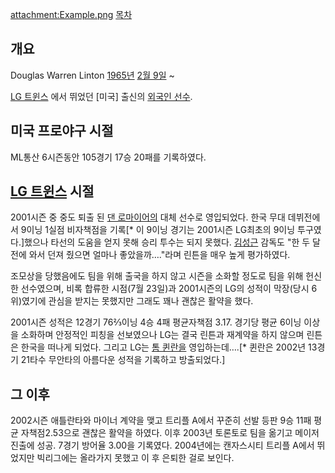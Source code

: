 attachment:Example.png
[[목차]]

== 개요 ==
Douglas Warren Linton
[[1965년]] [[2월 9일]] ~

[[LG 트윈스]] 에서 뛰었던 [미국] 출신의 [[외국인 선수]].

== 미국 프로야구 시절 ==
ML통산 6시즌동안 105경기 17승 20패를 기록하였다.

== [[LG 트윈스]] 시절 ==

2001시즌 중 중도 퇴출 된 [[댄 로마이어]]의 대체 선수로 영입되었다. 한국 무대 데뷔전에서 9이닝 1실점 비자책점을 기록[* 이 9이닝 경기는 2001시즌 LG최초의 9이닝 투구였다.]했으나 타선의 도움을 얻지 못해 승리 투수는 되지 못했다. [[김성근]] 감독도 "한 두 달 전에 와서 던져 줬으면 얼마나 좋았을까…."라며 린튼을 매우 높게 평가하였다.

조모상을 당했음에도 팀을 위해 출국을 하지 않고 시즌을 소화할 정도로 팀을 위해 헌신한 선수였으며, 비록 합류한 시점(7월 23일)과 2001시즌의 LG의 성적이 막장(당시 6위)였기에 관심을 받지는 못했지만 그래도 꽤나 괜찮은 활약을 했다.

2001시즌 성적은 12경기 76⅔이닝 4승 4패 평균자책점 3.17. 경기당 평균 6이닝 이상을 소화하며 안정적인 피칭을 선보였으나 LG는 결국 린튼과 재계약을 하지 않으며 린튼은 한국을 떠나게 되었다. 그리고 LG는 [[톰 퀸란]]을 영입하는데….[* 퀸란은 2002년 13경기 21타수 무안타의 아름다운 성적을 기록하고 방출되었다.]  

== 그 이후 ==
2002시즌 애틀란타와 마이너 계약을 맺고 트리플 A에서 꾸준히 선발 등판 9승 11패 평균 자책점2.53으로 괜찮은 활약을 하였다. 이후 2003년 토론토로 팀을 옮기고 메이저 진출에 성공. 7경기 방어율 3.00을 기록였다. 2004년에는 캔자스시티 트리플 A에서 뛰었지만 빅리그에는 올라가지 못했고 이 후 은퇴한 걸로 보인다.

